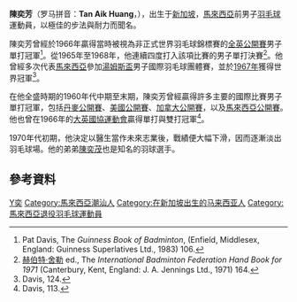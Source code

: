 {{noteTA|G1=Badminton}}
{{Infobox 羽球選手
| playername              = 陈奕芳<br />{{lang|en|Tan Aik Huang}}
| image                   = 
| size                    = 250px
| caption                 = 
| birth_name              = 
| date_of_birth           = {{birth_date_and_age|1946|2|14}}
| place_of_birth          = [[File:Flag_of_the_British_Straits_Settlements_(1904–1925).svg|22px]] [[海峡殖民地|海峡殖民地]][[新加坡|新加坡]]
| date_of_death           = 
| place_of_death          = 
| height                  = {{height|m=}}
| weight                  = 
| event                   = 男子双打
| country                 = {{MAS}}
| years_started           = 
| handedness              = 
| coach                   = 
| highest_ranking         = 
| date_of_highest_ranking = 
| current_ranking         = 已退役
| date_of_current_ranking = 
| played                  = 
| titles                  = [[File:Simple_silver_cup.svg|15px]] [[湯姆斯盃|湯姆斯盃]]：1
| bwf_profile             = 
| bwf_id                  = 
| updated                 = 
}}
{{MedalTableTop|width=286px}}
{{MedalSport | 男子[[羽毛球|羽毛球]]}}
{{MedalCountry | {{MAS}}}}
{{MedalCompetition | [[大英国协运动会|大英国协运动会]]}}
{{MedalGold | 1966年 京斯敦|男子单打}}
{{MedalGold | 1966年 京斯敦|男子双打}}
{{MedalCompetition | [[汤姆斯杯|汤姆斯杯]]}}
{{MedalGold | [[1967年湯姆斯盃|1967年]]|团体赛}}
{{MedalBottom}}
'''陳奕芳'''（罗马拼音：'''Tan Aik Huang'''，{{bd|1946年|2月14日|||catIdx=C陳}}），出生于[[新加坡|新加坡]]，[[馬來西亞|馬來西亞]]前男子[[羽毛球|羽毛球]]運動員，以極佳的步法與耐力而聞名。

陳奕芳曾經於1966年贏得當時被視為非正式世界羽毛球錦標賽的[[全英羽毛球公開賽|全英公開賽]]男子單打冠軍<ref>Pat Davis, The ''Guinness Book of Badminton'', (Enfield, Middlesex, England: Guinness Superlatives Ltd., 1983) 106.</ref>。從1965年至1968年，他連續四度打入該項比賽的男子單打決賽<ref>[[赫伯特·舍勒|赫伯特·舍勒]] ed., The ''International Badminton Federation Hand Book for 1971'' (Canterbury, Kent, England: J. A. Jennings Ltd., 1971) 164.</ref>。他曾經多次代表[[馬來西亞|馬來西亞]]參加[[湯姆斯盃|湯姆斯盃]]男子國際羽毛球團體賽，並於[[1967年湯姆斯盃|1967年]]獲得世界冠軍<ref>Davis, 124.</ref>。

在他全盛時期的1960年代中期至末期，陳奕芳曾經贏得許多主要的國際比賽男子單打冠軍，包括[[丹麥羽毛球公開賽|丹麥公開賽]]、[[美國羽毛球公開賽|美國公開賽]]、[[加拿大羽毛球公開賽|加拿大公開賽]]，以及[[馬來西亞羽毛球公開賽|馬來西亞公開賽]]。他也曾在1966年的[[大英國協運動會|大英國協運動會]]贏得單打與雙打冠軍<ref>Davis, 113.</ref>。

1970年代初期，他決定以醫生當作未來志業後，戰績便大幅下滑，因而逐漸淡出羽毛球場。他的弟弟[[陳奕茂|陳奕茂]]也是知名的羽球選手。

== 參考資料 ==
{{Portal box|马来西亚|羽毛球}}
{{reflist|2}}

{{汤姆斯杯冠军}}

{{Authority control}}
{{DEFAULTSORT:Tan陳奕芳}}
[[Category:陳姓|Y奕]]
[[Category:馬來西亞潮汕人|Category:馬來西亞潮汕人]]
[[Category:在新加坡出生的马来西亚人|Category:在新加坡出生的马来西亚人]]
[[Category:馬來西亞退役羽毛球運動員|Category:馬來西亞退役羽毛球運動員]]